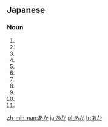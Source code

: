 ==Japanese==     
===Noun===
{{ja-noun|h|rom=aka}}                        
# {{japdef|赤|[[red]]}}
# {{japdef|紅|[[crimson]]}}
# {{japdef|朱|[[vermilion]]}}
# {{japdef|緋|[[red]] (silk red)}}
# {{japdef|絳|[[red]] (dark red similar to 緋)}}
# {{japdef|丹|[[red]] (light vermilion)}}
# {{japdef|赭|[[red]], [[rouge]], [[clay]] (colour)}}
# {{japdef|赬|[[red]]}}
# {{japdef|垢|[[dirt]], [[grime]]}}
# {{japdef|淦|[[bilge]]}}
# {{japdef|閼伽|[[water]] (old Japanese or used in Buddhism)}}

[[zh-min-nan:あか]]
[[ja:あか]]
[[pl:あか]]
[[tr:あか]]